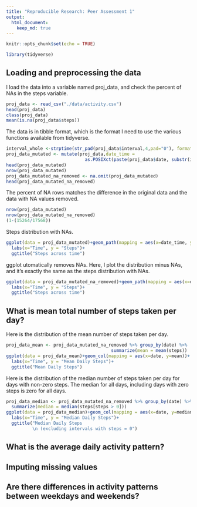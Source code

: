 ```yaml
---
title: "Reproducible Research: Peer Assessment 1"
output: 
  html_document:
    keep_md: true
---
```



```r
knitr::opts_chunk$set(echo = TRUE)
```

```r
library(tidyverse)
```

## Loading and preprocessing the data
I load the data into a variable named proj_data, and check the percent of NAs in the steps variable.

```r
proj_data <- read_csv("./data/activity.csv")
head(proj_data)
class(proj_data)
mean(is.na(proj_data$steps))
```

The data is in tibble format, which is the format I need to use the various functions available from tidyverse.

```r
interval_whole <-strptime(str_pad(proj_data$interval,4,pad="0"), format='%M %S')
proj_data_mutated <- mutate(proj_data,date_time = 
                              as.POSIXct(paste(proj_data$date, substr(interval_whole,15,20))))
head(proj_data_mutated)
nrow(proj_data_mutated)
proj_data_mutated_na_removed <- na.omit(proj_data_mutated)
head(proj_data_mutated_na_removed)


```

The percent of NA rows matches the difference in the original data and the data with NA values removed.

```r
nrow(proj_data_mutated)
nrow(proj_data_mutated_na_removed)
(1-(15264/17568))
```

Steps distribution with NAs.

```r
ggplot(data = proj_data_mutated)+geom_path(mapping = aes(x=date_time, y=steps))+
  labs(x="Time", y = "Steps")+
  ggtitle("Steps across time")
```

ggplot utomatically removes NAs. Here, I plot the distribution minus NAs, and it's exactly the same as the steps distribution with NAs.


```r
ggplot(data = proj_data_mutated_na_removed)+geom_path(mapping = aes(x=date_time, y=steps))+
  labs(x="Time", y = "Steps")+
  ggtitle("Steps across time")
```

## What is mean total number of steps taken per day?

Here is the distribution of the mean number of steps taken per day.

```r
proj_data_mean <- proj_data_mutated_na_removed %>% group_by(date) %>%
                                        summarize(mean = mean(steps))
ggplot(data = proj_data_mean)+geom_col(mapping = aes(x=date, y=mean))+
  labs(x="Time", y = "Mean Daily Steps")+
  ggtitle("Mean Daily Steps")
```

Here is the distribution of the median number of steps taken per day for days with non-zero steps. The median for all days, including days with zero steps is zero for all days.

```r
proj_data_median <- proj_data_mutated_na_removed %>% group_by(date) %>%
  summarize(median = median(steps[steps > 0]))
ggplot(data = proj_data_median)+geom_col(mapping = aes(x=date, y=median))+
  labs(x="Time", y = "Median Daily Steps")+
  ggtitle("Median Daily Steps
          \n (excluding intervals with steps = 0")
```

## What is the average daily activity pattern?



## Imputing missing values



## Are there differences in activity patterns between weekdays and weekends?
